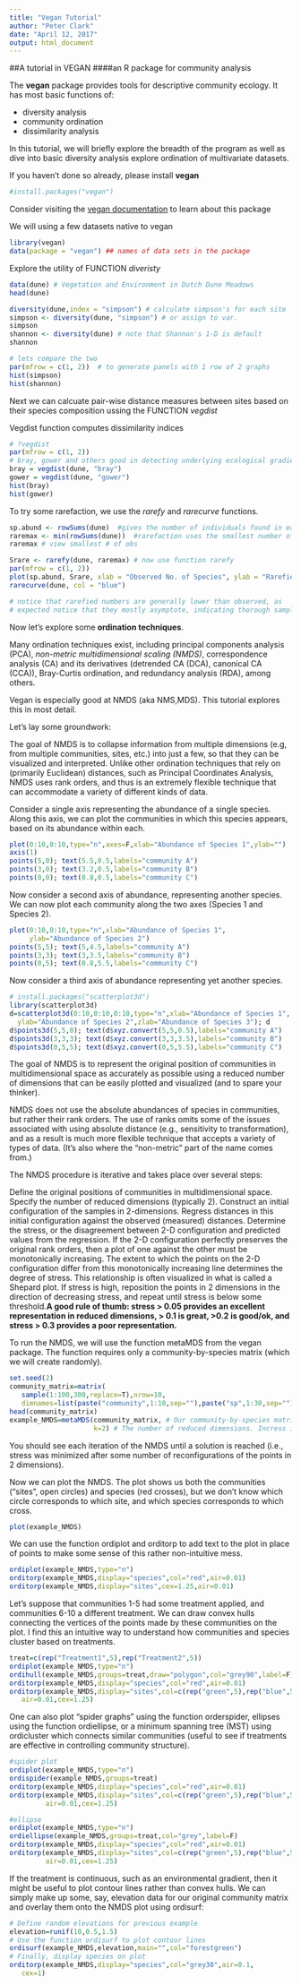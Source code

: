 ```yaml
---
title: "Vegan Tutorial"
author: "Peter Clark"
date: "April 12, 2017"
output: html_document
---
```



##A tutorial in VEGAN
####an R package for community analysis


The **vegan** package provides tools for descriptive community ecology. It has most basic functions of:

* diversity analysis  
* community ordination  
* dissimilarity analysis  

In this tutorial, we will briefly explore the breadth of the program as well as dive into basic diversity analysis explore ordination of multivariate datasets.

If you haven't done so already, please install **vegan**

```r

#install.packages("vegan")

```

Consider visiting the [vegan documentation](https://cran.r-project.org/web/packages/vegan/vegan.pdf) to learn about this package


We will using a few datasets native to vegan

```r
library(vegan)
data(package = "vegan") ## names of data sets in the package

```


Explore the utility of FUNCTION *diveristy*

```r
data(dune) # Vegetation and Environment in Dutch Dune Meadows
head(dune)

diversity(dune,index = "simpson") # calculate simpson's for each site
simpson <- diversity(dune, "simpson") # or assign to var.
simpson
shannon <- diversity(dune) # note that Shannon's 1-D is default
shannon

# lets compare the two
par(mfrow = c(1, 2))  # to generate panels with 1 row of 2 graphs
hist(simpson)
hist(shannon)
```

Next we can calcuate pair-wise distance measures between sites based on their species composition ussing the FUNCTION *vegdist*

Vegdist function computes dissimilarity indices


```r
# ?vegdist
par(mfrow = c(1, 2))
# bray, gower and others good in detecting underlying ecological gradients
bray = vegdist(dune, "bray")
gower = vegdist(dune, "gower")
hist(bray)
hist(gower)
```


To try some rarefaction, we use the *rarefy* and *rarecurve* functions.

```r
sp.abund <- rowSums(dune)  #gives the number of individuals found in each plot
raremax <- min(rowSums(dune))  #rarefaction uses the smallest number of observations (individuals here) per sample to extrapolate the expected number if all other samples only had that number of observations
raremax # view smallest # of obs

Srare <- rarefy(dune, raremax) # now use function rarefy
par(mfrow = c(1, 2))
plot(sp.abund, Srare, xlab = "Observed No. of Species", ylab = "Rarefied No. of Species")
rarecurve(dune, col = "blue")

# notice that rarefied numbers are generally lower than observed, as
# expected notice that they mostly asymptote, indicating thorough sampling
```

Now let's explore some **ordination techniques**.

Many ordination techniques exist, including principal components analysis (PCA), *non-metric multidimensional scaling (NMDS)*, correspondence analysis (CA) and its derivatives (detrended CA (DCA), canonical CA (CCA)), Bray-Curtis ordination, and redundancy analysis (RDA), among others.

Vegan is especially good at NMDS (aka NMS,MDS). This tutorial explores this in most detail.

Let's lay some groundwork:

The goal of NMDS is to collapse information from multiple dimensions (e.g, from multiple communities, sites, etc.) into just a few, so that they can be visualized and interpreted. Unlike other ordination techniques that rely on (primarily Euclidean) distances, such as Principal Coordinates Analysis, NMDS uses rank orders, and thus is an extremely flexible technique that can accommodate a variety of different kinds of data.

Consider a single axis representing the abundance of a single species. Along this axis, we can plot the communities in which this species appears, based on its abundance within each.

```r

plot(0:10,0:10,type="n",axes=F,xlab="Abundance of Species 1",ylab="")
axis(1)
points(5,0); text(5.5,0.5,labels="community A")
points(3,0); text(3.2,0.5,labels="community B")
points(0,0); text(0.8,0.5,labels="community C")

```

Now consider a second axis of abundance, representing another species. We can now plot each community along the two axes (Species 1 and Species 2).

```r
plot(0:10,0:10,type="n",xlab="Abundance of Species 1",
     ylab="Abundance of Species 2")
points(5,5); text(5,4.5,labels="community A")
points(3,3); text(3,3.5,labels="community B")
points(0,5); text(0.8,5.5,labels="community C")
```

Now consider a third axis of abundance representing yet another species.

```r
# install.packages("scatterplot3d")
library(scatterplot3d)
d=scatterplot3d(0:10,0:10,0:10,type="n",xlab="Abundance of Species 1",
  ylab="Abundance of Species 2",zlab="Abundance of Species 3"); d
d$points3d(5,5,0); text(d$xyz.convert(5,5,0.5),labels="community A")
d$points3d(3,3,3); text(d$xyz.convert(3,3,3.5),labels="community B")
d$points3d(0,5,5); text(d$xyz.convert(0,5,5.5),labels="community C")
```

The goal of NMDS is to represent the original position of communities in multidimensional space as accurately as possible using a reduced number of dimensions that can be easily plotted and visualized (and to spare your thinker).

NMDS does not use the absolute abundances of species in communities, but rather their rank orders. The use of ranks omits some of the issues associated with using absolute distance (e.g., sensitivity to transformation), and as a result is much more flexible technique that accepts a variety of types of data. (It's also where the "non-metric" part of the name comes from.)

The NMDS procedure is iterative and takes place over several steps:

Define the original positions of communities in multidimensional space.
Specify the number of reduced dimensions (typically 2).
Construct an initial configuration of the samples in 2-dimensions.
Regress distances in this initial configuration against the observed (measured) distances.
Determine the stress, or the disagreement between 2-D configuration and predicted values from the regression. If the 2-D configuration perfectly preserves the original rank orders, then a plot of one against the other must be monotonically increasing. The extent to which the points on the 2-D configuration differ from this monotonically increasing line determines the degree of stress. This relationship is often visualized in what is called a Shepard plot.
If stress is high, reposition the points in 2 dimensions in the direction of decreasing stress, and repeat until stress is below some threshold.**A good rule of thumb: stress > 0.05 provides an excellent representation in reduced dimensions, > 0.1 is great, >0.2 is good/ok, and stress > 0.3 provides a poor representation.**


To run the NMDS, we will use the function metaMDS from the vegan package. The function requires only a community-by-species matrix (which we will create randomly).

```r
set.seed(2)
community_matrix=matrix(
   sample(1:100,300,replace=T),nrow=10,
   dimnames=list(paste("community",1:10,sep=""),paste("sp",1:30,sep="")))
head(community_matrix)
example_NMDS=metaMDS(community_matrix, # Our community-by-species matrix
                     k=2) # The number of reduced dimensions. Incress if high stress is problem

```
You should see each iteration of the NMDS until a solution is reached (i.e., stress was minimized after some number of reconfigurations of the points in 2 dimensions).


Now we can plot the NMDS. The plot shows us both the communities ("sites", open circles) and species (red crosses), but we don't know which circle corresponds to which site, and which species corresponds to which cross.

```r
plot(example_NMDS)
```

We can use the function ordiplot and orditorp to add text to the plot in place of points to make some sense of this rather non-intuitive mess.

```r
ordiplot(example_NMDS,type="n")
orditorp(example_NMDS,display="species",col="red",air=0.01)
orditorp(example_NMDS,display="sites",cex=1.25,air=0.01)

```


Let's suppose that communities 1-5 had some treatment applied, and communities 6-10 a different treatment. We can draw convex hulls connecting the vertices of the points made by these communities on the plot. I find this an intuitive way to understand how communities and species cluster based on treatments.

```r
treat=c(rep("Treatment1",5),rep("Treatment2",5))
ordiplot(example_NMDS,type="n")
ordihull(example_NMDS,groups=treat,draw="polygon",col="grey90",label=F)
orditorp(example_NMDS,display="species",col="red",air=0.01)
orditorp(example_NMDS,display="sites",col=c(rep("green",5),rep("blue",5)),
   air=0.01,cex=1.25)
```


One can also plot "spider graphs" using the function orderspider, ellipses using the function ordiellipse, or a minimum spanning tree (MST) using ordicluster which connects similar communities (useful to see if treatments are effective in controlling community structure).
```r
#spider plot
ordiplot(example_NMDS,type="n")
ordispider(example_NMDS,groups=treat)
orditorp(example_NMDS,display="species",col="red",air=0.01)
orditorp(example_NMDS,display="sites",col=c(rep("green",5),rep("blue",5)),
         air=0.01,cex=1.25)

#ellipse
ordiplot(example_NMDS,type="n")
ordiellipse(example_NMDS,groups=treat,col="grey",label=F)
orditorp(example_NMDS,display="species",col="red",air=0.01)
orditorp(example_NMDS,display="sites",col=c(rep("green",5),rep("blue",5)),
         air=0.01,cex=1.25)

```

If the treatment is continuous, such as an environmental gradient, then it might be useful to plot contour lines rather than convex hulls. We can simply make up some, say, elevation data for our original community matrix and overlay them onto the NMDS plot using ordisurf:
```r
# Define random elevations for previous example
elevation=runif(10,0.5,1.5)
# Use the function ordisurf to plot contour lines
ordisurf(example_NMDS,elevation,main="",col="forestgreen")
# Finally, display species on plot
orditorp(example_NMDS,display="species",col="grey30",air=0.1,
   cex=1)
```

